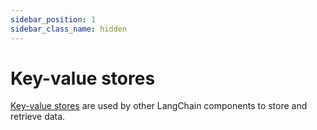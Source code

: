 ```yaml
---
sidebar_position: 1
sidebar_class_name: hidden
---
```


# Key-value stores

[Key-value stores](/docs/concepts/#key-value-stores) are used by other LangChain components to store and retrieve data.


<DocCardList />
